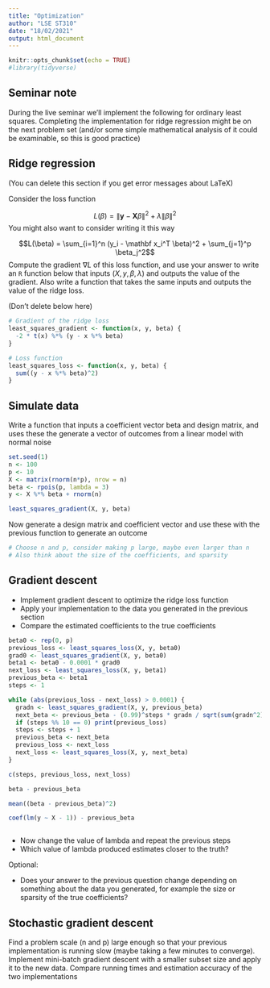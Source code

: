 ```yaml
---
title: "Optimization"
author: "LSE ST310"
date: "18/02/2021"
output: html_document
---
```


```r
knitr::opts_chunk$set(echo = TRUE)
#library(tidyverse)
```

## Seminar note

During the live seminar we'll implement the following for ordinary least squares. Completing the implementation for ridge regression might be on the next problem set (and/or some simple mathematical analysis of it could be examinable, so this is good practice)

## Ridge regression 

(You can delete this section if you get error messages about LaTeX)

Consider the loss function

$$L(\beta) = \| \mathbf y - \mathbf X \beta \|^2 + \lambda \| \beta \|^2$$
You might also want to consider writing it this way

$$L(\beta) = \sum_{i=1}^n (y_i - \mathbf x_i^T \beta)^2 + \sum_{j=1}^p \beta_j^2$$
Compute the gradient $\nabla L$ of this loss function, and use your answer to write an `R` function below that inputs $(X, y, \beta, \lambda)$ and outputs the value of the gradient. Also write a function that takes the same inputs and outputs the value of the ridge loss.

(Don't delete below here)

```r
# Gradient of the ridge loss
least_squares_gradient <- function(x, y, beta) {
  -2 * t(x) %*% (y - x %*% beta)
}

# Loss function
least_squares_loss <- function(x, y, beta) {
  sum((y - x %*% beta)^2)
}
```

## Simulate data

Write a function that inputs a coefficient vector beta and design matrix, and uses these the generate a vector of outcomes from a linear model with normal noise

```r
set.seed(1)
n <- 100
p <- 10
X <- matrix(rnorm(n*p), nrow = n)
beta <- rpois(p, lambda = 3)
y <- X %*% beta + rnorm(n)
```

```r
least_squares_gradient(X, y, beta)
```


Now generate a design matrix and coefficient vector and use these with the previous function to generate an outcome

```r
# Choose n and p, consider making p large, maybe even larger than n
# Also think about the size of the coefficients, and sparsity

```

## Gradient descent

- Implement gradient descent to optimize the ridge loss function
- Apply your implementation to the data you generated in the previous section
- Compare the estimated coefficients to the true coefficients

```r
beta0 <- rep(0, p)
previous_loss <- least_squares_loss(X, y, beta0)
grad0 <- least_squares_gradient(X, y, beta0)
beta1 <- beta0 - 0.0001 * grad0
next_loss <- least_squares_loss(X, y, beta1)
previous_beta <- beta1
steps <- 1

while (abs(previous_loss - next_loss) > 0.0001) {
  gradn <- least_squares_gradient(X, y, previous_beta)
  next_beta <- previous_beta - (0.99)^steps * gradn / sqrt(sum(gradn^2))
  if (steps %% 10 == 0) print(previous_loss)
  steps <- steps + 1
  previous_beta <- next_beta
  previous_loss <- next_loss
  next_loss <- least_squares_loss(X, y, next_beta)
}
```



```r
c(steps, previous_loss, next_loss)
```

```r
beta - previous_beta
```

```r
mean((beta - previous_beta)^2)
```


```r
coef(lm(y ~ X - 1)) - previous_beta
```


```r

```


- Now change the value of lambda and repeat the previous steps
- Which value of lambda produced estimates closer to the truth?

Optional:

- Does your answer to the previous question change depending on something about the data you generated, for example the size or sparsity of the true coefficients?

## Stochastic gradient descent

Find a problem scale (n and p) large enough so that your previous implementation is running slow (maybe taking a few minutes to converge). Implement mini-batch gradient descent with a smaller subset size and apply it to the new data. Compare running times and estimation accuracy of the two implementations

```r

```

